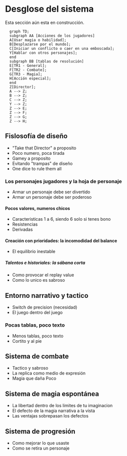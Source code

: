 
# Desglose del sistema

<Callout type="error" emoji="⚠️">Esta sección aún esta en construcción.</Callout>

```mermaid
  graph TD;
  subgraph AA [Acciones de los jugadores]
  A[Usar magia o habilidad];
  B[Desplazarse por el mundo];
  C[Iniciar un conflicto o caer en una emboscada];
  Y[Hablar con otros personajes];
  end
  subgraph BB [tablas de resolución]
  E[TR1 - General];
  F[TR2 - Combate];
  G[TR3 - Magia];
  H[Acción especial];
  end
  Z[Director];
  A --> Z;
  B --> Z;
  C --> Z;
  Y --> Z;
  Z --> E;
  Z --> F;
  Z --> G;
  Z --> H;
```

## Fislosofía de diseño
- "Take that Director" a proposito
- Poco numero, poca tirada
- Gamey a proposito
- Evitando "trampas" de diseño
- One dice to rule them all

### Los personajes jugadores y la hoja de personaje
- Armar un personaje debe ser divertido
- Armar un personaje debe ser poderoso

#### Pocos valores, numeros chicos
- Caracteristicas 1 a 6, siendo 6 solo si tenes bono
- Resistencias
- Derivadas

#### Creación con prioridades: la incomodidad del balance
- El equilibrio inestable

##### Talentos e historiales: la sábana corta
- Como provocar el replay value
- Como lo unico es sabroso

## Entorno narrativo y tactico
- Switch de precision (necesidad)
- El juego dentro del juego

### Pocas tablas, poco texto
- Menos tablas, poco texto
- Cortito y al pie

## Sistema de combate
- Tactico y sabroso
- La replica como medio de expresión
- Magia que daña Poco

## Sistema de magia espontánea
- La libertad dentro de los limites de tu imaginacion
- El defecto de la magia narrativa a la vista
- Las ventajas sobrepasan los defectos

## Sistema de progresión
- Como mejorar lo que usaste
- Como se retira un personaje

